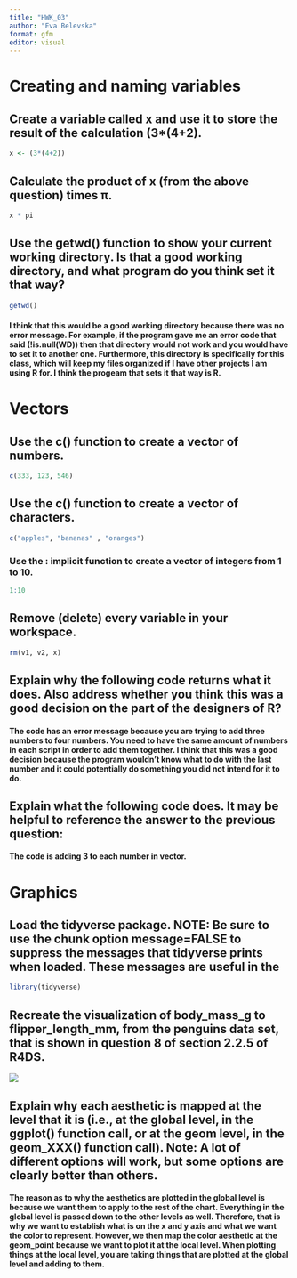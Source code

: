 ```yaml
---
title: "HWK_03"
author: "Eva Belevska"
format: gfm
editor: visual
---
```


# Creating and naming variables

## Create a variable called x and use it to store the result of the calculation (3\*(4+2).

```r
x <- (3*(4+2))
```

## Calculate the product of x (from the above question) times π.

```r
x * pi
```

## Use the getwd() function to show your current working directory. Is that a good working directory, and what program do you think set it that way?

```r
getwd()
```

#### I think that this would be a good working directory because there was no error message. For example, if the program gave me an error code that said (!is.null(WD)) then that directory would not work and you would have to set it to another one. Furthermore, this directory is specifically for this class, which will keep my files organized if I have other projects I am using R for. I think the progeam that sets it that way is R.

# Vectors

## Use the c() function to create a vector of numbers.

```r
c(333, 123, 546)
```

## Use the c() function to create a vector of characters.

```r
c("apples", "bananas" , "oranges")
```

### Use the : implicit function to create a vector of integers from 1 to 10.

```r
1:10
```

## Remove (delete) every variable in your workspace.

```r
rm(v1, v2, x)
```

## Explain why the following code returns what it does. Also address whether you think this was a good decision on the part of the designers of R?

#### The code has an error message because you are trying to add three numbers to four numbers. You need to have the same amount of numbers in each script in order to add them together. I think that this was a good decision because the program wouldn't know what to do with the last number and it could potentially do something you did not intend for it to do.

## Explain what the following code does. It may be helpful to reference the answer to the previous question:

#### The code is adding 3 to each number in vector.

# Graphics

## Load the tidyverse package. NOTE: Be sure to use the chunk option message=FALSE to suppress the messages that tidyverse prints when loaded. These messages are useful in the

```r
library(tidyverse)
```

## Recreate the visualization of body_mass_g to flipper_length_mm, from the penguins data set, that is shown in question 8 of section 2.2.5 of R4DS.

![](HWK_03_plot.png){fig-align="left"}

## Explain why each aesthetic is mapped at the level that it is (i.e., at the global level, in the ggplot() function call, or at the geom level, in the geom_XXX() function call). Note: A lot of different options will work, but some options are clearly better than others.

#### The reason as to why the aesthetics are plotted in the global level is because we want them to apply to the rest of the chart. Everything in the global level is passed down to the other levels as well. Therefore, that is why we want to establish what is on the x and y axis and what we want the color to represent. However, we then map the color aesthetic at the geom_point because we want to plot it at the local level. When plotting things at the local level, you are taking things that are plotted at the global level and adding to them.
